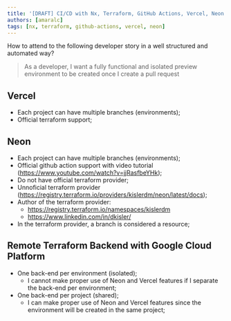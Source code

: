 ```yaml
---
title: '[DRAFT] CI/CD with Nx, Terraform, GitHub Actions, Vercel, Neon and Google Cloud Platform'
authors: [amaralc]
tags: [nx, terraform, github-actions, vercel, neon]
---
```


How to attend to the following developer story in a well structured and automated way?

> As a developer, I want a fully functional and isolated preview environment to be created once I create a pull request

## Vercel

- Each project can have multiple branches (environments);
- Official terraform support;

## Neon

- Each project can have multiple branches (environments);
- Official github action support with video tutorial (https://www.youtube.com/watch?v=jjRasfbeYHk);
- Do not have official terraform provider;
- Unnoficial terraform provider (https://registry.terraform.io/providers/kislerdm/neon/latest/docs);
- Author of the terraform provider:
  - https://registry.terraform.io/namespaces/kislerdm
  - https://www.linkedin.com/in/dkisler/
- In the terraform provider, a branch is considered a resource;

## Remote Terraform Backend with Google Cloud Platform

- One back-end per environment (isolated);
  - I cannot make proper use of Neon and Vercel features if I separate the back-end per environment;
- One back-end per project (shared);
  - I can make proper use of Neon and Vercel features since the environment will be created in the same project;
